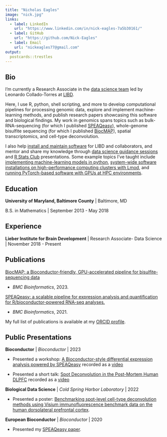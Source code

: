 ```yaml
---
title: "Nicholas Eagles"
image: "nick.jpg"
links:
  - label: LinkedIn
    url: "https://www.linkedin.com/in/nick-eagles-7a5b30161/"
  - label: GitHub
    url: "https://github.com/Nick-Eagles"
  - label: Email
    url: "nickeagles77@gmail.com"
output:
  postcards::trestles
---
```

 
## Bio

I'm currently a Research Associate in the [data science team](https://lcolladotor.github.io/bioc_team_ds/) led by Leonardo Collado-Torres at [LIBD](https://www.libd.org/).

Here, I use R, python, shell scripting, and more to develop computational pipelines for processing genomic data, explore and implement machine-learning methods, and publish research papers showcasing this software and biological findings. My work in genomics spans topics such as bulk-RNA-sequencing (for which I published [SPEAQeasy](https://doi.org/10.1186/s12859-021-04142-3)), whole-genome bisulfite sequencing (for which I published [BiocMAP](https://doi.org/10.1101/2022.04.20.488947)), spatial transcriptomics, and cell-type deconvolution.

I also help [install and maintain software](https://github.com/LieberInstitute/jhpce_mod_source) for LIBD and collaborators, and mentor and share my knowledge through [data science guidance sessions](https://lcolladotor.github.io/bioc_team_ds/data-science-guidance-sessions.html) and [R Stats Club](http://research.libd.org/rstatsclub/) presentations. Some example topics I've taught include [implementing machine-learning models in python](https://youtu.be/-qFz7PwWEeY), [system-wide software installations on high-performance computing clusters with Lmod](https://youtu.be/8w6JDsrgqVs), and [running PyTorch-based software with GPUs at HPC environments](https://youtu.be/zOMUXYHtVJM).

## Education

**University of Maryland, Baltimore County** | Baltimore, MD

B.S. in Mathematics | September 2013 - May 2018

## Experience

**Lieber Institute for Brain Development** | Research Associate- Data Science | November 2018 - Present

## Publications

[BiocMAP: a Bioconductor-friendly, GPU-accelerated pipeline for bisulfite-sequencing data](https://doi.org/10.1186/s12859-023-05461-3)

- *BMC Bioinformatics*, 2023.

[SPEAQeasy: a scalable pipeline for expression analysis and quantification for R/bioconductor-powered RNA-seq analyses.](https://doi.org/10.1186/s12859-021-04142-3)

- *BMC Bioinformatics*, 2021.

My full list of publications is available at my [ORCID profile](https://orcid.org/0000-0002-9808-5254).

## Public Presentations

**Bioconductor** | *Bioconductor* | 2023

- Presented a workshop: [A Bioconductor-style differential expression analysis powered by SPEAQeasy](http://research.libd.org/SPEAQeasyWorkshop2023/) recorded as a [video](https://www.youtube.com/watch?v=6hJXPw9PM1o)

- Presented a short talk: [Spot Deconvolution in the Post-Mortem Human DLPFC](https://speakerdeck.com/nickeagles/bioc-2023-spot-deconvolution) recorded as a [video](https://www.youtube.com/watch?v=YA5H2XP6jjU&t=700s)

**Biological Data Science** | *Cold Spring Harbor Laboratory* | 2022

- Presented a poster: [Benchmarking spot-level cell-type deconvolution methods using Visium immunofluorescence benchmark data on the human dorsolateral prefrontal cortex](https://speakerdeck.com/nickeagles/bds-2022).

**European Bioconductor** | *Bioconductor* | 2020

- Presented my [SPEAQeasy paper](https://www.youtube.com/watch?v=tPSG23hUHSI).

